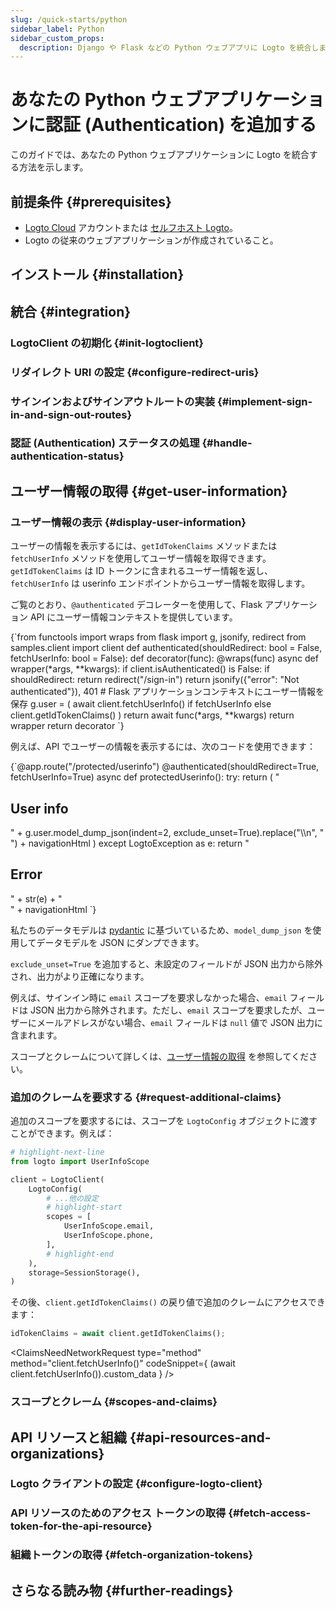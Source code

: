 ```yaml
---
slug: /quick-starts/python
sidebar_label: Python
sidebar_custom_props:
  description: Django や Flask などの Python ウェブアプリに Logto を統合します。
---
```





# あなたの Python ウェブアプリケーションに認証 (Authentication) を追加する

このガイドでは、あなたの Python ウェブアプリケーションに Logto を統合する方法を示します。

<PythonGuideTip />

## 前提条件 \{#prerequisites}

- [Logto Cloud](https://cloud.logto.io) アカウントまたは [セルフホスト Logto](/introduction/set-up-logto-oss)。
- Logto の従来のウェブアプリケーションが作成されていること。

## インストール \{#installation}

<Installation />

## 統合 \{#integration}

### LogtoClient の初期化 \{#init-logtoclient}

<InitLogtoClient />

### リダイレクト URI の設定 \{#configure-redirect-uris}

<SignInFlowSummary />

<AssumingUrl />

<WebConfigureRedirectUris />

### サインインおよびサインアウトルートの実装 \{#implement-sign-in-and-sign-out-routes}

<ImplementSignInAndSignOutRoutes />

### 認証 (Authentication) ステータスの処理 \{#handle-authentication-status}

<HandleAuthenticationStatus />

<Checkpoint />

## ユーザー情報の取得 \{#get-user-information}

### ユーザー情報の表示 \{#display-user-information}

ユーザーの情報を表示するには、`getIdTokenClaims` メソッドまたは `fetchUserInfo` メソッドを使用してユーザー情報を取得できます。`getIdTokenClaims` は ID トークンに含まれるユーザー情報を返し、`fetchUserInfo` は userinfo エンドポイントからユーザー情報を取得します。

ご覧のとおり、`@authenticated` デコレーターを使用して、Flask アプリケーション API にユーザー情報コンテキストを提供しています。

<CodeBlock title="authenticated.py" language="python">
  {`from functools import wraps
from flask import g, jsonify, redirect
from samples.client import client
def authenticated(shouldRedirect: bool = False, fetchUserInfo: bool = False):
    def decorator(func):
        @wraps(func)
        async def wrapper(*args, **kwargs):
            if client.isAuthenticated() is False:
                if shouldRedirect:
                    return redirect("/sign-in")
                return jsonify({"error": "Not authenticated"}), 401
            # Flask アプリケーションコンテキストにユーザー情報を保存
            g.user = (
                await client.fetchUserInfo()
                if fetchUserInfo
                else client.getIdTokenClaims()
            )
            return await func(*args, **kwargs)
        return wrapper
    return decorator
`}
</CodeBlock>

例えば、API でユーザーの情報を表示するには、次のコードを使用できます：

<CodeBlock title="flask.py" language="python">
  {`@app.route("/protected/userinfo")
@authenticated(shouldRedirect=True, fetchUserInfo=True)
async def protectedUserinfo():
    try:
        return (
            "<h2>User info</h2>"
            + g.user.model_dump_json(indent=2, exclude_unset=True).replace("\\n", "<br>")
            + navigationHtml
        )
    except LogtoException as e:
        return "<h2>Error</h2>" + str(e) + "<br>" + navigationHtml
`}
</CodeBlock>

私たちのデータモデルは [pydantic](https://docs.pydantic.dev/) に基づいているため、`model_dump_json` を使用してデータモデルを JSON にダンプできます。

`exclude_unset=True` を追加すると、未設定のフィールドが JSON 出力から除外され、出力がより正確になります。

例えば、サインイン時に `email` スコープを要求しなかった場合、`email` フィールドは JSON 出力から除外されます。ただし、`email` スコープを要求したが、ユーザーにメールアドレスがない場合、`email` フィールドは `null` 値で JSON 出力に含まれます。

スコープとクレームについて詳しくは、[ユーザー情報の取得](#get-user-information) を参照してください。

### 追加のクレームを要求する \{#request-additional-claims}

<FindUserInfoMissing method="client.getIdTokenClaims()" />

<ScopesAndClaimsIntroduction />

追加のスコープを要求するには、スコープを `LogtoConfig` オブジェクトに渡すことができます。例えば：

```python title="client.py"
# highlight-next-line
from logto import UserInfoScope

client = LogtoClient(
    LogtoConfig(
        # ...他の設定
        # highlight-start
        scopes = [
            UserInfoScope.email,
            UserInfoScope.phone,
        ],
        # highlight-end
    ),
    storage=SessionStorage(),
)
```

その後、`client.getIdTokenClaims()` の戻り値で追加のクレームにアクセスできます：

```python
idTokenClaims = await client.getIdTokenClaims();
```

<ClaimsNeedNetworkRequest
  type="method"
  method="client.fetchUserInfo()"
  codeSnippet={
    <CodeBlock language="python" title="flask.py">
      (await client.fetchUserInfo()).custom_data
    </CodeBlock>
  }
/>

### スコープとクレーム \{#scopes-and-claims}

<ScopesAndClaims />

## API リソースと組織 \{#api-resources-and-organizations}

<ApiResourcesDescription />

### Logto クライアントの設定 \{#configure-logto-client}

<ConfigApiResources />

### API リソースのためのアクセス トークンの取得 \{#fetch-access-token-for-the-api-resource}

<FetchAccessTokenForApiResources />

### 組織トークンの取得 \{#fetch-organization-tokens}

<FetchOrganizationTokenForUser />

## さらなる読み物 \{#further-readings}

<FurtherReadings />
